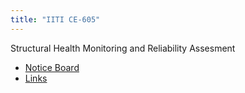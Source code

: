 ```yaml
---
title: "IITI CE-605"
---
```


Structural Health Monitoring and Reliability Assesment

- [Notice Board](nb.html)
- [Links](links.html)